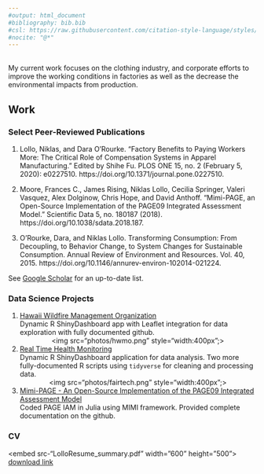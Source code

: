 ```yaml
---
#output: html_document
#bibliography: bib.bib
#csl: https://raw.githubusercontent.com/citation-style-language/styles/master/apa.csl
#nocite: "@*"
---
```


<br>
My current work focuses on the clothing industry, and corporate efforts to improve the working conditions in factories as well as the decrease the environmental impacts from production.

## Work {.tabset}

### Select Peer-Reviewed Publications
1. Lollo, Niklas, and Dara O’Rourke. “Factory Benefits to Paying Workers More: The Critical Role of Compensation Systems in Apparel Manufacturing.” Edited by Shihe Fu. PLOS ONE 15, no. 2 (February 5, 2020): e0227510. https://doi.org/10.1371/journal.pone.0227510.

2. Moore, Frances C., James Rising, Niklas Lollo, Cecilia Springer, Valeri Vasquez, Alex Dolginow, Chris Hope, and David Anthoff. “Mimi-PAGE, an Open-Source Implementation of the PAGE09 Integrated Assessment Model.” Scientific Data 5, no. 180187 (2018). https://doi.org/10.1038/sdata.2018.187.

3. O’Rourke, Dara, and Niklas Lollo. Transforming Consumption: From Decoupling, to Behavior Change, to System Changes for Sustainable Consumption. Annual Review of Environment and Resources. Vol. 40, 2015. https://doi.org/10.1146/annurev-environ-102014-021224.

See [Google Scholar](https://scholar.google.com/citations?user=B3P77eAAAAAJ&hl=en) for an up-to-date list.

### Data Science Projects
 1. [Hawaii Wildfire Management Organization](https://bnhm-shiny.berkeley.edu/HWMO/)  
 Dynamic R ShinyDashboard app with Leaflet integration for data exploration with fully documented github.
 <div id="wrapper" style="width:100%; text-align:center">
<img src="photos/hwmo.png" style="width:400px";>
 2. [Real Time Health Monitoring](https://www.fairtechcollective.org/experiments/)  
 Dynamic R ShinyDashboard application for data analysis. Two more fully-documented R scripts using `tidyverse` for cleaning and processing data.
<div id="wrapper" style="width:100%; text-align:center">
<img src="photos/fairtech.png" style="width:400px";>
 3. [Mimi-PAGE - An Open-Source Implementation of the PAGE09 Integrated Assessment Model](https://github.com/anthofflab/mimi-page.jl.git)  
 Coded PAGE IAM in Julia using MIMI framework. Provided complete documentation on the github.

### CV
<embed src-“LolloResume_summary.pdf” width=”600” height=”500”> </embed>
[download link](LolloResume_summary.pdf)
 
